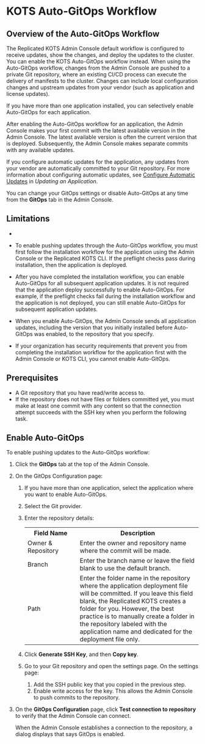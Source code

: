 
# KOTS Auto-GitOps Workflow

<GitOpsNotRecommended/>

## Overview of the Auto-GitOps Workflow

The Replicated KOTS Admin Console default workflow is configured to receive updates, show the changes, and deploy the updates to the cluster. You can enable the KOTS Auto-GitOps workflow instead. When using the Auto-GitOps workflow, changes from the Admin Console are pushed to a private Git repository, where an existing CI/CD process can execute the delivery of manifests to the cluster. Changes can include local configuration changes and upstream updates from your vendor (such as application and license updates).

If you have more than one application installed, you can selectively enable Auto-GitOps for each application.

After enabling the Auto-GitOps workflow for an application, the Admin Console makes your first commit with the latest available version in the Admin Console. The latest available version is often the current version that is deployed. Subsequently, the Admin Console makes separate commits with any available updates.

If you configure automatic updates for the application, any updates from your vendor are automatically committed to your Git repository. For more information about configuring automatic updates, see [Configure Automatic Updates](updating-apps#configure-automatic-updates) in _Updating an Application_.

You can change your GitOps settings or disable Auto-GitOps at any time from the **GitOps** tab in the Admin Console.

## Limitations

- <GitOpsLimitation/>

- To enable pushing updates through the Auto-GitOps workflow, you must first follow the installation workflow for the application using the Admin Console or the Replicated KOTS CLI. If the preflight checks pass during installation, then the application is deployed.

- After you have completed the installation workflow, you can enable Auto-GitOps for all subsequent application updates. It is not required that the application deploy successfully to enable Auto-GitOps. For example, if the preflight checks fail during the installation workflow and the application is not deployed, you can still enable Auto-GitOps for subsequent application updates.

- When you enable Auto-GitOps, the Admin Console sends all application updates, including the version that you initially installed before Auto-GitOps was enabled, to the repository that you specify.

- If your organization has security requirements that prevent you from completing the installation workflow for the application first with the Admin Console or KOTS CLI, you cannot enable Auto-GitOps.

## Prerequisites

- A Git repository that you have read/write access to.
- If the repository does not have files or folders committed yet, you must make at least one commit with any content so that the connection attempt succeeds with the SSH key when you perform the following task.

## Enable Auto-GitOps

To enable pushing updates to the Auto-GitOps workflow:

1. Click the **GitOps** tab at the top of the Admin Console.

1. On the GitOps Configuration page:

    1. If you have more than one application, select the application where you want to enable Auto-GitOps.
    1. Select the Git provider.
    1. Enter the repository details:

       <table>
        <tr>
          <th width="30%">Field Name</th>
          <th width="70%">Description</th>
        </tr>
        <tr>
          <td>Owner & Repository</td>
          <td>Enter the owner and repository name where the commit will be made.</td>
        </tr>
        <tr>
          <td>Branch</td>
          <td>Enter the branch name or leave the field blank to use the default branch.</td>
        </tr>
        <tr>
          <td>Path</td>
          <td>Enter the folder name in the repository where the application deployment file will be committed. If you leave this field blank, the Replicated KOTS creates a folder for you. However, the best practice is to manually create a folder in the repository labeled with the application name and dedicated for the deployment file only.</td>
          </tr>
       </table>

    1. Click **Generate SSH Key**, and then **Copy key**.
    1. Go to your Git repository and open the settings page. On the settings page:
       1. Add the SSH public key that you copied in the previous step.
       1. Enable write access for the key. This allows the Admin Console to push commits to the repository.

1. On the **GitOps Configuration** page, click **Test connection to repository** to verify that the Admin Console can connect.

    When the Admin Console establishes a connection to the repository, a dialog displays that says GitOps is enabled.

